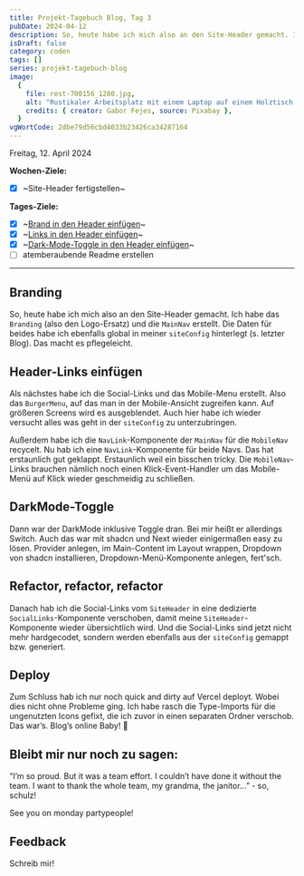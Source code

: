 ---
title: Projekt-Tagebuch Blog, Tag 3
pubDate: 2024-04-12
description: So, heute habe ich mich also an den Site-Header gemacht. Ich habe das `Branding` (also den Logo-Ersatz) und die `MainNav` erstellt. Die Daten für beides habe ich ebenfalls global in meiner `siteConfig` hinterlegt (s. letzter Blog). Das macht es pflegeleicht.
isDraft: false
category: coden
tags: []
series: projekt-tagebuch-blog
image:
  {
    file: rest-700156_1280.jpg,
    alt: "Rustikaler Arbeitsplatz mit einem Laptop auf einem Holztisch, daneben eine Hängematte.",
    credits: { creator: Gabor Fejes, source: Pixabay },
  }
vgWortCode: 2dbe79d56cbd4033b23426ca34287164
---

Freitag, 12. April 2024

**Wochen-Ziele:**

- [x] ~Site-Header fertigstellen~

**Tages-Ziele:**

- [x] ~[Brand in den Header einfügen](#branding)~
- [x] ~[Links in den Header einfügen](#header-links-einfuegen)~
- [x] ~[Dark-Mode-Toggle in den Header einfügen](#darkmode-toggle)~
- [ ] atemberaubende Readme erstellen

---

## Branding

So, heute habe ich mich also an den Site-Header gemacht. Ich habe das `Branding` (also den Logo-Ersatz) und die `MainNav` erstellt. Die Daten für beides habe ich ebenfalls global in meiner `siteConfig` hinterlegt (s. letzter Blog). Das macht es pflegeleicht.

## Header-Links einfügen

Als nächstes habe ich die Social-Links und das Mobile-Menu erstellt. Also das `BurgerMenu`, auf das man in der Mobile-Ansicht zugreifen kann. Auf größeren Screens wird es ausgeblendet. Auch hier habe ich wieder versucht alles was geht in der `siteConfig` zu unterzubringen.

Außerdem habe ich die `NavLink`-Komponente der `MainNav` für die `MobileNav` recycelt. Nu hab ich eine `NavLink`-Komponente für beide Navs. Das hat erstaunlich gut geklappt. Erstaunlich weil ein bisschen tricky. Die `MobileNav`-Links brauchen nämlich noch einen Klick-Event-Handler um das Mobile-Menü auf Klick wieder geschmeidig zu schließen.

## DarkMode-Toggle

Dann war der DarkMode inklusive Toggle dran. Bei mir heißt er allerdings Switch. Auch das war mit shadcn und Next wieder einigermaßen easy zu lösen. Provider anlegen, im Main-Content im Layout wrappen, Dropdown von shadcn installieren, Dropdown-Menü-Komponente anlegen, fert'sch.

## Refactor, refactor, refactor

Danach hab ich die Social-Links vom `SiteHeader` in eine dedizierte `SocialLinks`-Komponente verschoben, damit meine `SiteHeader`-Komponente wieder übersichtlich wird. Und die Social-Links sind jetzt nicht mehr hardgecodet, sondern werden ebenfalls aus der `siteConfig` gemappt bzw. generiert.

## Deploy

Zum Schluss hab ich nur noch quick and dirty auf Vercel deployt. Wobei dies nicht ohne Probleme ging. Ich habe rasch die Type-Imports für die ungenutzten Icons gefixt, die ich zuvor in einen separaten Ordner verschob. Das war’s. Blog’s online Baby! 🤘

## Bleibt mir nur noch zu sagen:

“I’m so proud. But it was a team effort. I couldn’t have done it without the team. I want to thank the whole team, my grandma, the janitor...” - so, schulz!

See you on monday partypeople!

## Feedback

<Accordion>
Schreib mir!

<SocialLinks />

</Accordion>
